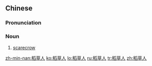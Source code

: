 ==Chinese==
{{zh-forms|type=21}}

===Pronunciation===
{{zh-pron
|m=dàocǎorén
|c=dou6 cou2 jan4,dou6 cou2 jan4-2
|mn=tiū-chháu-lâng
|cat=n
}}

===Noun===
{{zh-noun|mw=個}}

# [[scarecrow]]
#: {{zh-x|那 通 失去 希望，每{múi}日{-li̍t} 醉-茫茫，無-魂-有{ū}-體{thé} 親像 稻草人？|How can you lose hope, get drunk everyday, and have a body without a soul just like a '''scarecrow'''?|MN|ref={{w2|zh|葉憲修|葉啟田}}, {{w2|zh|愛拚才會贏}}}}

[[zh-min-nan:稻草人]]
[[ko:稻草人]]
[[lo:稻草人]]
[[ru:稻草人]]
[[tr:稻草人]]
[[zh:稻草人]]